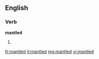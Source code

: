 ==English==

===Verb===
'''mantled'''

# {{past of|[[mantle]]}}

[[fr:mantled]]
[[it:mantled]]
[[mg:mantled]]
[[vi:mantled]]